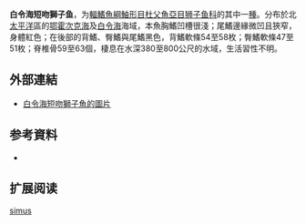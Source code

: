 {{Speciesbox
| name = 白令海短吻獅子魚
| status = NE
| status_system = 
| image = 
| genus = Careproctus
| species = simus
| authority = [[Gilbert|Gilbert]], 1896
| synonyms = 
}}

'''白令海短吻獅子鱼'''，为[[輻鰭魚綱|輻鰭魚綱]][[鮋形目|鮋形目]][[杜父魚亞目|杜父魚亞目]][[狮子鱼科|狮子鱼科]]的其中一[[種|種]]。分布於北[[太平洋|太平洋]]區的[[鄂霍次克海|鄂霍次克海]]及[[白令海|白令海]]海域，本魚胸鰭凹槽很淺；尾鰭邊緣微凹且狹窄，身體紅色；在後部的背鰭、臀鰭與尾鰭黑色，背鰭軟條54至58枚；臀鰭軟條47至51枚；脊椎骨59至63個，棲息在水深380至800公尺的水域，生活習性不明。

==外部連結==
*[http://fishbase.sinica.edu.tw/Photos/ThumbnailsSummary.php?ID=27968 白令海短吻獅子魚的圖片]{{Dead link|date=2020年7月 |bot=InternetArchiveBot |fix-attempted=yes }}

== 参考資料 ==
*{{FishBase_species|genus=Careproctus|species=simus|year=2011|month=12}}

== 扩展阅读 ==
{{refbegin}}
{{wikispecies-inline|Careproctus simus|白令海短吻獅子魚}}
{{refend}}
{{Taxonbar|from=Q2158413}}

[[Category:吻獅子魚属|simus]]


{{鮋形目小作品}}